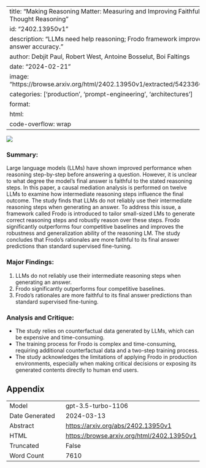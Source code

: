 
---
title: "Making Reasoning Matter: Measuring and Improving Faithfulness of Chain-of-Thought Reasoning"
id: "2402.13950v1"
description: "LLMs need help reasoning; Frodo framework improves reasoning and answer accuracy."
author: Debjit Paul, Robert West, Antoine Bosselut, Boi Faltings
date: "2024-02-21"
image: "https://browse.arxiv.org/html/2402.13950v1/extracted/5423366/figure/figure_1.png"
categories: ['production', 'prompt-engineering', 'architectures']
format:
  html:
    code-overflow: wrap
---

![](https://browse.arxiv.org/html/2402.13950v1/extracted/5423366/figure/figure_1.png)

### **Summary:**
Large language models (LLMs) have shown improved performance when reasoning step-by-step before answering a question. However, it is unclear to what degree the model's final answer is faithful to the stated reasoning steps. In this paper, a causal mediation analysis is performed on twelve LLMs to examine how intermediate reasoning steps influence the final outcome. The study finds that LLMs do not reliably use their intermediate reasoning steps when generating an answer. To address this issue, a framework called Frodo is introduced to tailor small-sized LMs to generate correct reasoning steps and robustly reason over these steps. Frodo significantly outperforms four competitive baselines and improves the robustness and generalization ability of the reasoning LM. The study concludes that Frodo's rationales are more faithful to its final answer predictions than standard supervised fine-tuning.

### Major Findings:
1. LLMs do not reliably use their intermediate reasoning steps when generating an answer.
2. Frodo significantly outperforms four competitive baselines.
3. Frodo's rationales are more faithful to its final answer predictions than standard supervised fine-tuning.

### Analysis and Critique:
- The study relies on counterfactual data generated by LLMs, which can be expensive and time-consuming.
- The training process for Frodo is complex and time-consuming, requiring additional counterfactual data and a two-step training process.
- The study acknowledges the limitations of applying Frodo in production environments, especially when making critical decisions or exposing its generated contents directly to human end users.

## Appendix

|          |          |
|----------|----------|
| Model     | gpt-3.5-turbo-1106       |
| Date Generated     | 2024-03-13       |
| Abstract | [https://arxiv.org/abs/2402.13950v1](https://arxiv.org/abs/2402.13950v1)        |
| HTML     | [https://browse.arxiv.org/html/2402.13950v1](https://browse.arxiv.org/html/2402.13950v1)       |
| Truncated       | False       |
| Word Count       | 7610       |